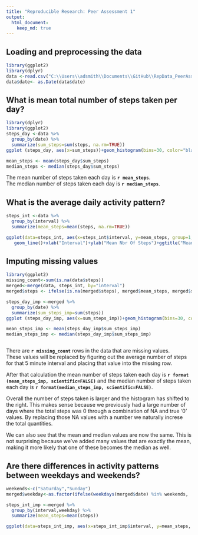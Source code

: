 ```yaml
---
title: "Reproducible Research: Peer Assessment 1"
output: 
  html_document:
    keep_md: true
---
```



## Loading and preprocessing the data

```r
library(ggplot2)
library(dplyr)
data <-read.csv("C:\\Users\\adsmith\\Documents\\GitHub\\RepData_PeerAssessment1\\activity\\activity.csv", header= TRUE, sep=',')
data$date<- as.Date(data$date)
```


## What is mean total number of steps taken per day?
```r
library(dplyr)
library(ggplot2)
steps_day <-data %>% 
  group_by(date) %>%
  summarize(sum_steps=sum(steps, na.rm=TRUE))
ggplot (steps_day, aes(x=sum_steps))+geom_histogram(bins=30, color="black",fill="maroon")+ylab("Count")+xlab("Total Steps")+ggtitle("Totals Steps By Day")

mean_steps <- mean(steps_day$sum_steps)
median_steps <- median(steps_day$sum_steps)

```

The mean number of steps taken each day is **`r mean_steps`**.  
The median number of steps taken each day is **`r median_steps`**.  


## What is the average daily activity pattern?

```r
steps_int <-data %>% 
  group_by(interval) %>%
  summarize(mean_steps=mean(steps, na.rm=TRUE))

ggplot(data=steps_int, aes(x=steps_int$interval, y=mean_steps, group=1, color="maroon")) +
   geom_line()+xlab("Interval")+ylab("Mean Nbr Of Steps")+ggtitle("Mean Nbr of Steps Taken By Intervals")+theme(legend.position = "none") 

```
  
## Imputing missing values  

```r
library(ggplot2)
missing_count<-sum(is.na(data$steps))
merged<-merge(data, steps_int, by="interval")
merged$steps <- ifelse(is.na(merged$steps), merged$mean_steps, merged$steps)

steps_day_imp <-merged %>% 
  group_by(date) %>%
  summarize(sum_steps_imp=sum(steps))
ggplot (steps_day_imp, aes(x=sum_steps_imp))+geom_histogram(bins=30, color="black",fill="maroon")+ylab("Count")+xlab("Total Steps")+ggtitle("Totals Steps By Day-Missing Values Imputed")

mean_steps_imp <- mean(steps_day_imp$sum_steps_imp)
median_steps_imp <- median(steps_day_imp$sum_steps_imp)



```

There are **`r missing_count`** rows in the data that are missing values.  
These values will be replaced by figuring out the average number of steps for that 5 minute interval and placing that value into the missing row. 

After that calculation the mean number of steps taken each day is **`r format (mean_steps_imp, scientific=FALSE)`** and the median number of steps taken each day is **`r format(median_steps_imp, scientific=FALSE)`**.  

Overall the number of steps taken is larger and the histogram has shifted to the right. This makes sense because we previously had a large number of days where the total steps was 0 through a combination of NA and true '0' values. By replacing those NA values with a number we naturally increse the total quantities.   

We can also see that the mean and median values are now the same. This is not surprising because we've added many values that are exactly the mean, making it more likely that one of these becomes the median as well.   


## Are there differences in activity patterns between weekdays and weekends?
```r
weekends<-c("Saturday","Sunday")
merged$weekday<-as.factor(ifelse(weekdays(merged$date) %in% weekends, 'Weekend','Weekday'))

steps_int_imp <-merged %>% 
  group_by(interval,weekday) %>%
  summarize(mean_steps=mean(steps))

ggplot(data=steps_int_imp, aes(x=steps_int_imp$interval, y=mean_steps, group=1, color="maroon")) + geom_line()+xlab("Interval")+ylab("Mean Nbr Of Steps")+ggtitle("Mean Nbr of Steps Taken By Intervals with Imputed Values")+facet_wrap(~weekday, ncol=1) +theme(legend.position = "none") 
```